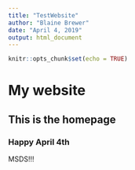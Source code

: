 ```yaml
---
title: "TestWebsite"
author: "Blaine Brewer"
date: "April 4, 2019"
output: html_document
---
```


```r
knitr::opts_chunk$set(echo = TRUE)
```

# My website
## This is the homepage
### Happy April 4th
MSDS!!!